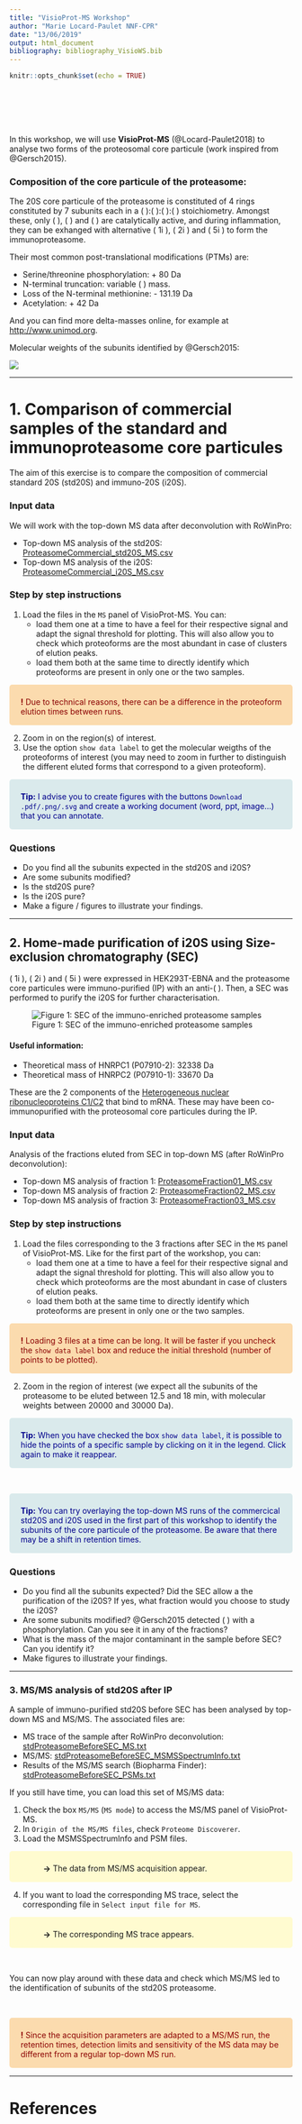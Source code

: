 ```yaml
---
title: "VisioProt-MS Workshop"
author: "Marie Locard-Paulet NNF-CPR"
date: "13/06/2019"
output: html_document
bibliography: bibliography_VisioWS.bib
---
```


<!-- {::options parse_block_html="true" /} -->

<style>
div.blue { background-color:#DAEAEC; border-radius: 5px; padding: 8px 8px 2px 20px; color: darkblue;}
div.orange { background-color:#FBDBAE; border-radius: 5px; padding: 8px 8px 2px 20px; color: darkred;}
div.yellow { background-color:#FFFBD0; border-radius: 5px; padding: 8px 8px 2px 60px; color: grey30;}
</style>


```r
knitr::opts_chunk$set(echo = TRUE)
```

<br>
<br>
<br>
<br>

In this workshop, we will use **VisioProt-MS**  (@Locard-Paulet2018) to analyse two forms of the proteosomal core particule (work inspired from @Gersch2015).

### Composition of the core particule of the proteasome:

The 20S core particule of the proteasome is constituted of 4 rings constituted by 7 subunits each in a \( \alpha7 \):\( \beta7 \):\( \beta7 \):\( \alpha7 \) stoichiometry. Amongst these, only \( \beta1 \), \( \beta2 \) and \( \beta5 \) are catalytically active, and during inflammation, they can be exhanged with alternative \( \beta1i \), \( \beta2i \) and \( \beta5i \) to form the immunoproteasome.

Their most common post-translational modifications (PTMs) are:

* Serine/threonine phosphorylation: + 80 Da
* N-terminal truncation: variable \( \Delta \) mass.
* Loss of the N-terminal methionine: - 131.19 Da
* Acetylation: + 42 Da

And you can find more delta-masses online, for example at [http://www.unimod.org](http://www.unimod.org).

Molecular weights of the subunits identified by @Gersch2015:

![](GerschTable2.png)

***********************************

# 1. Comparison of commercial samples of the standard and immunoproteasome core particules

The aim of this exercise is to compare the composition of commercial standard 20S (std20S) and immuno-20S (i20S). 

### Input data

We will work with the top-down MS data after deconvolution with RoWinPro:

* Top-down MS analysis of the std20S: [ProteasomeCommercial_std20S_MS.csv](input_data/ProteasomeCommercial_std20S_MS.csv)
* Top-down MS analysis of the i20S: [ProteasomeCommercial_i20S_MS.csv](input_data/ProteasomeCommercial_i20S_MS.csv)

### Step by step instructions

1. Load the files in the `MS` panel of VisioProt-MS. You can:
    * load them one at a time to have a feel for their respective signal and adapt the signal threshold for plotting. This will also allow you to check which proteoforms are the most abundant in case of clusters of elution peaks.
    * load them both at the same time to directly identify which proteoforms are present in only one or the two samples.
  
<div class = "orange">
<strong>!</strong> Due to technical reasons, there can be a difference in the proteoform elution times between runs.
</div>


2. Zoom in on the region(s) of interest.
3. Use the option `show data label` to get the molecular weigths of the proteoforms of interest (you may need to zoom in further to distinguish the different eluted forms that correspond to a given proteoform).

<div class = "blue">
<strong>Tip:</strong> I advise you to create figures with the buttons `Download .pdf/.png/.svg` and create a working document (word, ppt, image...) that you can annotate.
</div>

### Questions

* Do you find all the subunits expected in the std20S and i20S?
* Are some subunits modified?
* Is the std20S pure?
* Is the i20S pure?
* Make a figure / figures to illustrate your findings.

---------------------------------

## 2. Home-made purification of i20S using Size-exclusion chromatography (SEC)

\( \beta1i \), \( \beta2i \) and \( \beta5i \) were expressed in HEK293T-EBNA and the proteasome core particules were immuno-purified (IP) with an anti-\( \alpha2 \). Then, a SEC was performed to purify the i20S for further characterisation.

![Figure 1: SEC of the immuno-enriched proteasome samples](SEC.png)

#### Useful information:

* Theoretical mass of HNRPC1 (P07910-2): 32338 Da
* Theoretical mass of HNRPC2 (P07910-1): 33670 Da

These are the 2 components of the [Heterogeneous nuclear ribonucleoproteins C1/C2](https://www.uniprot.org/uniprot/P07910) that bind to mRNA. These may have been co-immunopurified with the proteosomal core particules during the IP.

### Input data

Analysis of the fractions eluted from SEC in top-down MS (after RoWinPro deconvolution):

* Top-down MS analysis of fraction 1: [ProteasomeFraction01_MS.csv](input_data/ProteasomeFraction01_MS.csv)
* Top-down MS analysis of fraction 2: [ProteasomeFraction02_MS.csv](input_data/ProteasomeFraction02_MS.csv)
* Top-down MS analysis of fraction 3: [ProteasomeFraction03_MS.csv](input_data/ProteasomeFraction03_MS.csv)

### Step by step instructions

1. Load the files corresponding to the 3 fractions after SEC in the `MS` panel of VisioProt-MS. Like for the first part of the workshop, you can:
    * load them one at a time to have a feel for their respective signal and adapt the signal threshold for plotting. This will also allow you to check which proteoforms are the most abundant in case of clusters of elution peaks.
    * load them both at the same time to directly identify which proteoforms are present in only one or the two samples.
  
<div class = "orange">
<strong>!</strong> Loading 3 files at a time can be long. It will be faster if you uncheck the `show data label` box and reduce the initial threshold (number of points to be plotted).
</div>

2. Zoom in the region of interest (we expect all the subunits of the proteasome to be eluted between 12.5 and 18 min, with molecular weights between 20000 and 30000 Da).

<div class = "blue">
<strong>Tip:</strong> When you have checked the box `show data label`, it is possible to hide the points of a specific sample by clicking on it in the legend. Click again to make it reappear.
</div>

<br>

<div class = "blue">
<strong>Tip:</strong> You can try overlaying the top-down MS runs of the commercical std20S and i20S used in the first part of this workshop to identify the subunits of the core particule of the proteasome. Be aware that there may be a shift in retention times.
</div>

### Questions

* Do you find all the subunits expected? Did the SEC allow a the purification of the i20S? If yes, what fraction would you choose to study the i20S?
* Are some subunits modified? @Gersch2015 detected \( \alpha7 \) with a phosphorylation. Can you see it in any of the fractions?
* What is the mass of the major contaminant in the sample before SEC? Can you identify it?
* Make figures to illustrate your findings.

---------------------------------

### 3. MS/MS analysis of std20S after IP

A sample of immuno-purified std20S before SEC has been analysed by top-down MS and MS/MS. The associated files are:

* MS trace of the sample after RoWinPro deconvolution: [stdProteasomeBeforeSEC_MS.txt](input_data/stdProteasomeBeforeSEC_MS.txt)
* MS/MS: [stdProteasomeBeforeSEC_MSMSSpectrumInfo.txt](input_data/stdProteasomeBeforeSEC_MSMSSpectrumInfo.txt)
* Results of the MS/MS search (Biopharma Finder): [stdProteasomeBeforeSEC_PSMs.txt](input_data/stdProteasomeBeforeSEC_PSMs.txt)

If you still have time, you can load this set of MS/MS data:

1. Check the box `MS/MS` (`MS mode`) to access the MS/MS panel of VisioProt-MS.
2. In `Origin of the MS/MS files`, check `Proteome Discoverer`.
3. Load the MSMSSpectrumInfo and PSM files.

<div class = "yellow">
<strong>-></strong>  The data from MS/MS acquisition appear. 
</div>

4. If you want to load the corresponding MS trace, select the corresponding file in `Select input file for MS`. 

<div class = "yellow">
<strong>-></strong>  The corresponding MS trace appears.
</div>

<br>

You can now play around with these data and check which MS/MS led to the identification of subunits of the std20S proteasome.

<br>

<div class = "orange">
<strong>!</strong>  Since the acquisition parameters are adapted to a MS/MS run, the retention times, detection limits and sensitivity of the MS data may be different from a regular top-down MS run.
</div>



<!-- ------------------ -->

<!-- # Sample preparation and data acquisition -->

<!-- Nano–LC-MS analysis of commercial or immunopurified 20S were performed on a nanoRS UHPLC system (Dionex) coupled to an LTQ-Orbitrap Velos mass spectrometer (ThermoFisher Scientific). A 5 \( \mu \)L sample at 1.4 \( \mu \)M was loaded on a reverse-phase C4 precolumn (300 \( \mu \)m i.d. × 5 mm; ThermoFisher Scientific) at 20 \( \mu \)L/min in 5\% acetonitrile and 0.05\% TFA. After 5 min of desalting, the precolumn was switched online with an analytical C4 nanocolumn (75 \( \mu \)m i.d. × 15 cm; in-house packed with C4 Reprosil) equilibrated in 95\% solvent A (5\% acetonitrile, 0.2\% formic acid) and 5\% solvent B (0.2\% formic acid in acetonitrile). Proteins were eluted using a binary gradient increasing from 5\% solvent B to 40\% solvent B during 5 min and then from 40\% solvent B to 99\% solvent B during 33 min at a flow rate of 300 nL/min. The LTQ-Orbitrap Velos was operated in single MS acquisition mode with the XCaliburTM software (ThermoFisher Scientific). MS scans were acquired in the 500–2,000 m/z range with the resolution set to a value of 30,000. Raw files were automatically deconvoluted with RoWinPro @Gersch2015. -->

------------------

# References


